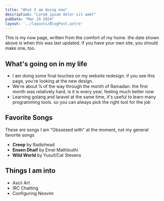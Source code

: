 ```yaml
---
title: "What I am doing now"
description: "Lorem ipsum dolor sit amet"
pubDate: "Mar 19 2024"
layout: '../layouts/BlogPost.astro'
---
```


This is my now page, written from the comfort of my home. the date shown above is when this was last updated. if you have your own site, you should make one, too.

## What's going on in my life
- I am doing some final touches on my website redesign. if you see this page, you're looking at the new design.
- We're about ¼ of the way through the month of Ramadan. the first month was relatively hard, is it is every year, feeling much better now
- Learning golang and laravel at the same time, it's useful to learn many programming tools. so you can always pick the right tool for the job

## Favorite Songs
These are songs I am "Obssesed with" at the moment, not my general favorite songs
- **Creep** by Radiohead
- **Ensen Dhaif** by Emel Mathlouthi
- **Wild World** by Yusuf/Cat Stevens

## Things I am into
- Ascii Art
- IRC Chatting
- Configuring Neovim
